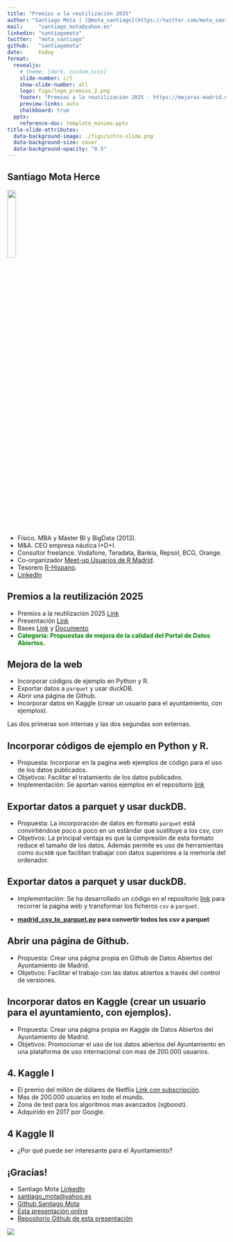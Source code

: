```yaml
---
title: "Premios a la reutilización 2025"
author: "Santiago Mota | [@mota_santiago](https://twitter.com/mota_santiago)"
mail:     "santiago_mota@yahoo.es"
linkedin: "santiagomota"
twitter:  "mota_santiago"
github:   "santiagomota"
date:     today
format: 
  revealjs:
    # theme: [dark, custom.scss]
    slide-number: c/t
    show-slide-number: all
    logo: figs/logo_premios_2.png
    footer: "Premios a la reutilización 2025 - https://mejoras-madrid.netlify.app/"
    preview-links: auto
    chalkboard: true
  pptx:
    reference-doc: template_minima.pptx    
title-slide-attributes:
  data-background-image: ./figs/intro-slide.png
  data-background-size: cover
  data-background-opacity: "0.5"
---
```



## Santiago Mota Herce {.smallerTitle}

::: {.incremental}

![](./figs/00017_2e.jpg){.absolute bottom=0 right=0 width="20%"}

- Físico. MBA y Máster BI y BigData (2013).
- M&A. CEO empresa náutica I+D+I.
- Consultor freelance. Vodafone, Teradata, Bankia, Repsol, BCG, Orange.
- Co-organizador [Meet-up Usuarios de R Madrid](https://madrid.r-es.org/).
- Tesorero [R-Hispano](https://r-es.org/).
- [LinkedIn](https://www.linkedin.com/in/santiagomota/)

:::


## Premios a la reutilización 2025 {.smallerTitle}

- Premios a la reutilización 2025 [Link](https://datos.madrid.es/portal/site/egob/menuitem.3efdb29b813ad8241e830cc2a8a409a0/?vgnextoid=ff7e9b21d6a37910VgnVCM2000001f4a900aRCRD&vgnextchannel=e7a412b9ace9f310VgnVCM100000171f5a0aRCRD&vgnextfmt=default)
- Presentación [Link](https://sede.madrid.es/portal/site/tramites/menuitem.62876cb64654a55e2dbd7003a8a409a0/?vgnextoid=4c0731b003027910VgnVCM1000001d4a900aRCRD&vgnextchannel=23a99c5ffb020310VgnVCM100000171f5a0aRCRD&vgnextfmt=default)
- Bases [Link](https://sede.madrid.es/portal/site/tramites/menuitem.b4c91589e7f6a5d829da39e5a8a409a0/?vgnextoid=d8f12a3a40b17910VgnVCM1000001d4a900aRCRD&vgnextchannel=741d814231ede410VgnVCM1000000b205a0aRCRD&vgnextfmt=default) y [Documento](./varios/boam9895_2291.pdf)
- <strong><span style="color: green;">Categoría: Propuestas de mejora de la calidad del Portal de Datos Abiertos.</span></strong>


## Mejora de la web{.smallerTitle}

- Incorporar códigos de ejemplo en Python y R.
- Exportar datos a `parquet` y usar duckDB.
- Abrir una página de Github.
- Incorporar datos en Kaggle (crear un usuario para el ayuntamiento, con ejemplos).

Las dos primeras son internas y las dos segundas son externas.


## Incorporar códigos de ejemplo en Python y R.

- Propuesta: Incorporar en la pagina web ejemplos de código para el uso de los datos publicados.
- Objetivos: Facilitar el tratamiento de los datos publicados.
- Implementación: Se aportan varios ejemplos en el repositorio [link](https://github.com/santiagomota/madrid-open-data-mejora)


## Exportar datos a parquet y usar duckDB.

- Propuesta: La incorporación de datos en formato `parquet` está convirtiéndose poco a poco en un estándar que sustituye a los csv, con 
- Objetivos: La principal ventaja es que la compresión de esta formato reduce el tamaño de los datos. Además permite es uso de herramientas como `duckDB` que facilitan trabajar con datos superiores a la memoria del ordenador. 


## Exportar datos a parquet y usar duckDB.

- Implementación: Se ha desarrollado un código en el repositorio [link](https://github.com/santiagomota/madrid-open-data-mejora) para recorrer la página web y transformar los ficheros `csv` a `parquet`. 

- **[madrid_csv_to_parquet.py](/media/enero/Disco3ATA/Varios/R/Archivos/datos_madrid/madrid_csv_to_parquet.py) para convertir todos los csv a parquet**


## Abrir una página de Github.

- Propuesta: Crear una página propia en Github de Datos Abiertos del Ayuntamiento de Madrid.
- Objetivos: Facilitar el trabajo con las datos abiertos a través del control de versiones.


## Incorporar datos en Kaggle (crear un usuario para el ayuntamiento, con ejemplos).

- Propuesta: Crear una página propia en Kaggle de Datos Abiertos del Ayuntamiento de Madrid.
- Objetivos: Promocionar el uso de los datos abiertos del Ayuntamiento en una plataforma de uso internacional con mas de 200.000 usuarios. 




## 4. Kaggle I{.smallerTitle}

- El premio del millón de dólares de Netflix [Link con subscripción](https://www.wired.com/2009/09/bellkors-pragmatic-chaos-wins-1-million-netflix-prize/).
- Mas de 200.000 usuarios en todo el mundo.
- Zona de test para los algoritmos mas avanzados (xgboost).
- Adquirido en 2017 por Google.


## 4 Kaggle II{.smallerTitle}

- ¿Por qué puede ser interesante para el Ayuntamiento? 


## ¡Gracias!{.center-title-slide}

- Santiago Mota [LinkedIn](https://www.linkedin.com/in/santiagomota/) 
- [santiago_mota@yahoo.es](santiago_mota@yahoo.es) 
- [Github Santiago Mota](https://github.com/santiagomota)
- [Esta presentación online](https://mejoras-madrid.netlify.app/)
- [Repositorio Github de esta presentación](https://github.com/santiagomota/datos-madrid-presentacion)

![](./figs/Concurso_presentacion_Github.svg){fig-align="right"}
